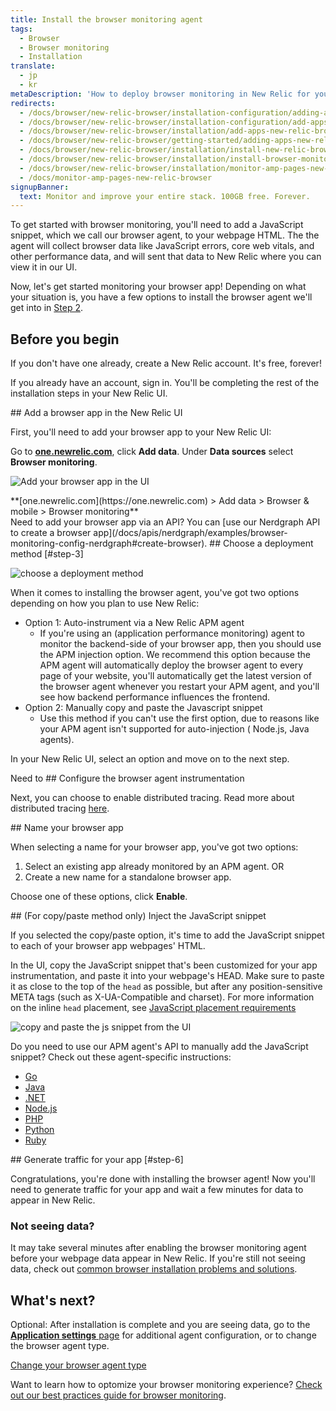 ```yaml
---
title: Install the browser monitoring agent
tags:
  - Browser
  - Browser monitoring
  - Installation
translate:
  - jp
  - kr
metaDescription: 'How to deploy browser monitoring in New Relic for your apps, including UI, copy/paste, and API options.'
redirects:
  - /docs/browser/new-relic-browser/installation-configuration/adding-apps-new-relic-browser
  - /docs/browser/new-relic-browser/installation-configuration/add-apps-new-relic-browser
  - /docs/browser/new-relic-browser/installation/add-apps-new-relic-browser
  - /docs/browser/new-relic-browser/getting-started/adding-apps-new-relic-browser
  - /docs/browser/new-relic-browser/installation/install-new-relic-browser-agent
  - /docs/browser/new-relic-browser/installation/install-browser-monitoring-agent
  - /docs/browser/new-relic-browser/installation/monitor-amp-pages-new-relic-browser
  - /docs/monitor-amp-pages-new-relic-browser
signupBanner:
  text: Monitor and improve your entire stack. 100GB free. Forever.
---
```





To get started with browser monitoring, you'll need to add a JavaScript snippet, which we call our browser agent, to your webpage HTML. The the agent will collect browser data like JavaScript errors, core web vitals, and other performance data, and will sent that data to New Relic where you can view it in our UI. 

Now, let's get started monitoring your browser app! Depending on what your situation is, you have a few options to install the browser agent we'll get into in [Step 2](#step-3). 

## Before you begin 

If you don't have one already, create a New Relic account. It's free, forever! 

<InlineSignup/>

If you already have an account, sign in. You'll be completing the rest of the installation steps in your New Relic UI. 

<Steps>

<Step>
## Add a browser app in the New Relic UI

First, you'll need to add your browser app to your New Relic UI:

Go to **[one.newrelic.com](https://one.newrelic.com)**, click **Add data**. Under **Data sources** select **Browser monitoring**. 

<img
  title="Add your app"
  alt="Add your browser app in the UI"
  src={browserInstallStep1}
/>

<figcaption>
  **[one.newrelic.com](https://one.newrelic.com) > Add data > Browser & mobile > Browser monitoring**
</figcaption>

<Callout variant="tip">
Need to add your browser app via an API? You can [use our Nerdgraph API to create a browser app](/docs/apis/nerdgraph/examples/browser-monitoring-config-nerdgraph#create-browser).
  </Callout>
</Step>
<Step>
## Choose a deployment method [#step-3]

<img
  title="choose a deployment method"
  alt="choose a deployment method"
  src={browserInstallStep2}
/>

<figcaption>
  
</figcaption>

When it comes to installing the browser agent, you've got two options depending on how you plan to use New Relic:

* Option 1: Auto-instrument via a New Relic APM agent
  * If you're using an <InlinePopover type="apm" /> (application performance monitoring) agent to monitor the backend-side of your browser app, then you should use the APM injection option. We recommend this option because the APM agent will automatically deploy the browser agent to every page of your website, you'll automatically get the latest version of the browser agent whenever you restart your APM agent, and you'll see how backend performance influences the frontend.
* Option 2: Manually copy and paste the Javascript snippet
  * Use this method if you can't use the first option, due to reasons like your APM agent isn't supported for auto-injection ( Node.js, Java agents).

In your New Relic UI, select an option and move on to the next step. 

<Callout variant="tip">
Need to 
  </Callout>
</Step>

<Step>
## Configure the browser agent instrumentation

Next, you can choose to enable distributed tracing. Read more about distributed tracing [here](/docs/browser/new-relic-browser/browser-pro-features/browser-data-distributed-tracing/).
</Step>

<Step>
## Name your browser app

When selecting a name for your browser app, you've got two options: 

1. Select an existing app already monitored by an APM agent. 
OR
2. Create a new name for a standalone browser app. 

Choose one of these options, click **Enable**. 
</Step>

<Step>
## (For copy/paste method only) Inject the JavaScript snippet

If you selected the copy/paste option, it's time to add the JavaScript snippet to each of your browser app webpages' HTML. 

In the UI, copy the JavaScript snippet that's been customized for your app instrumentation, and paste it into your webpage's HEAD. Make sure to paste it as close to the top of the `head` as possible, but after any position-sensitive META tags (such as X-UA-Compatible and charset). For more information on the inline `head` placement, see [JavaScript placement requirements](/docs/browser/new-relic-browser/page-load-timing-resources/instrumentation-browser-monitoring#javascript-placement)

<img
  title="copy and paste the js snippet"
  alt="copy and paste the js snippet from the UI"
  src={browserInstallStep5}
/>

<Callout variant="tip">
Do you need to use our APM agent's API to manually add the JavaScript snippet? Check out these agent-specific instructions:

* [Go](/docs/agents/go-agent/features/install-new-relic-browser-go-apps)
* [Java](/docs/agents/java-agent/instrumentation/page-load-timing-java)
* [.NET](/docs/agents/net-agent/features/page-load-timing-net)
* [Node.js](/docs/agents/nodejs-agent/supported-features/page-load-timing-nodejs)
* [PHP](/docs/agents/php-agent/features/page-load-timing-php)
* [Python](/docs/agents/python-agent/supported-features/page-load-timing-python)
* [Ruby](/docs/agents/ruby-agent/features/page-load-timing-ruby)
  </Callout>
</Step>

<Step>
## Generate traffic for your app [#step-6]

Congratulations, you're done with installing the browser agent! Now you'll need to generate traffic for your app and wait a few minutes for data to appear in New Relic.

### Not seeing data? 

It may take several minutes after enabling the browser monitoring agent before your webpage data appear in New Relic. If you're still not seeing data, check out [common browser installation problems and solutions](/docs/browser/browser-monitoring/troubleshooting/troubleshoot-your-browser-monitoring-installation/).
</Step>

</Steps>

## What's next? 

Optional: After installation is complete and you are seeing data, go to the [**Application  settings** page](/docs/browser/new-relic-browser/configuration/browser-settings-ui-options-apdex-geography/) for additional agent configuration, or to change the browser agent type. 

[Change your browser agent type](/docs/browser/new-relic-browser/configuration/change-browser-agent-type)

Want to learn how to optomize your browser monitoring experience? [Check out our best practices guide for browser monitoring](/docs/new-relic-solutions/best-practices-guides/full-stack-observability/browser-monitoring-best-practices-guide/). 

<InstallFeedback />